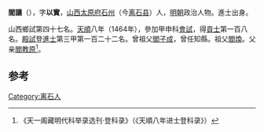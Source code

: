 '''閻讓'''（{{bd|1431年||？}}），字'''以實'''，[[山西|山西]][[太原府|太原府]][[石州_(北周)|石州]]（今[[离石县|离石县]]）人，[[明朝|明朝]]政治人物。進士出身。

山西鄉試第四十七名。[[天顺_(明朝)|天順]]八年（1464年），參加甲申科[[會試|會試]]，得[[貢士|貢士]]第一百八名。[[殿試|殿試]]登[[進士|進士]]第三甲第一百二十二名。曾祖父[[閻子成|閻子成]]，曾任知縣。祖父[[閻煥|閻煥]]。父亲[[閻教原|閻教原]]<ref>《天一阁藏明代科举录选刊·登科录》（《天順八年进士登科录》）</ref>。

==参考==
{{reflist}}
{{明朝人物小作品}}
{{天順八年甲申科殿試金榜}}

[[Category:离石人|Category:离石人]]